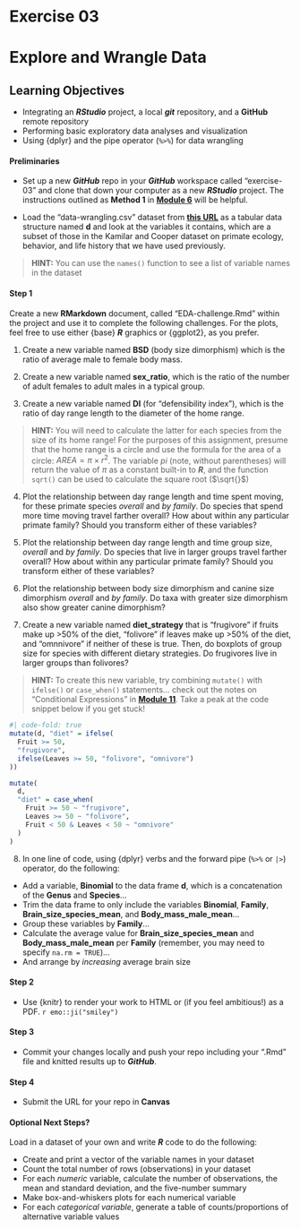 # Exercise 03 {.unnumbered}

# Explore and Wrangle Data {.unnumbered}

## Learning Objectives {.unnumbered}

-   Integrating an ***RStudio*** project, a local ***git*** repository, and a **GitHub** remote repository
-   Performing basic exploratory data analyses and visualization
-   Using {dplyr} and the pipe operator (`%>%`) for data wrangling

#### Preliminaries {.unnumbered}

-   Set up a new ***GitHub*** repo in your ***GitHub*** workspace called "exercise-03" and clone that down your computer as a new ***RStudio*** project. The instructions outlined as **Method 1** in [**Module 6**](#module-06) will be helpful.

- Load the "data-wrangling.csv" dataset from [**this URL**](https://raw.githubusercontent.com/difiore/ada-2022-datasets/main/data-wrangling.csv) as a tabular data structure named **d** and look at the variables it contains, which are a subset of those in the Kamilar and Cooper dataset on primate ecology, behavior, and life history that we have used previously.

> **HINT:** You can use the `names()` function to see a list of variable names in the dataset

#### Step 1 {.unnumbered}

Create a new **RMarkdown** document, called "EDA-challenge.Rmd" within the project and use it to complete the following challenges. For the plots, feel free to use either {base} ***R*** graphics or {ggplot2}, as you prefer.

1. Create a new variable named **BSD** (body size dimorphism) which is the ratio of average male to female body mass.

2. Create a new variable named **sex_ratio**, which is the ratio of the number of adult females to adult males in a typical group.

3. Create a new variable named **DI** (for "defensibility index"), which is the ratio of day range length to the diameter of the home range.

> **HINT:** You will need to calculate the latter for each species from the size of its home range! For the purposes of this assignment, presume that the home range is a circle and use the formula for the area of a circle: $AREA = \pi \times r^2$. The variable *pi* (note, without parentheses) will return the value of $\pi$ as a constant built-in to ***R***, and the function `sqrt()` can be used to calculate the square root ($\sqrt{}$)

4. Plot the relationship between day range length and time spent moving, for these primate species *overall* and *by family*. Do species that spend more time moving travel farther overall? How about within any particular primate family? Should you transform either of these variables?

5. Plot the relationship between day range length and time group size, *overall* and *by family*. Do species that live in larger groups travel farther overall? How about within any particular primate family? Should you transform either of these variables?

6. Plot the relationship between body size dimorphism and canine size dimorphism *overall* and *by family*. Do taxa with greater size dimorphism also show greater canine dimorphism?

7. Create a new variable named **diet_strategy** that is "frugivore" if fruits make up >50% of the diet, "folivore" if leaves make up >50% of the diet, and "omnnivore" if neither of these is true. Then, do boxplots of group size for species with different dietary strategies. Do frugivores live in larger groups than folivores?

> **HINT:** To create this new variable, try combining `mutate()` with `ifelse()` or `case_when()` statements... check out the notes on "Conditional Expressions" in [**Module 11**](#module-11). Take a peak at the code snippet below if you get stuck!

```r
#| code-fold: true
mutate(d, "diet" = ifelse(
  Fruit >= 50,
  "frugivore",
  ifelse(Leaves >= 50, "folivore", "omnivore")
))

mutate(
  d,
  "diet" = case_when(
    Fruit >= 50 ~ "frugivore",
    Leaves >= 50 ~ "folivore",
    Fruit < 50 & Leaves < 50 ~ "omnivore"
  )
)
```

8. In one line of code, using {dplyr} verbs and the forward pipe (`%>%` or `|>`) operator, do the following:

- Add a variable, **Binomial** to the data frame **d**, which is a concatenation of the **Genus** and **Species**...
- Trim the data frame to only include the variables **Binomial**, **Family**, **Brain_size_species_mean**, and **Body_mass_male_mean**...
- Group these variables by **Family**...
- Calculate the average value for **Brain_size_species_mean** and **Body_mass_male_mean** per **Family** (remember, you may need to specify `na.rm = TRUE`)...
- And arrange by *increasing* average brain size

#### Step 2 {.unnumbered}

- Use {knitr} to render your work to HTML or (if you feel ambitious!) as a PDF. `r emo::ji("smiley")`

#### Step 3 {.unnumbered}

- Commit your changes locally and push your repo including your ".Rmd" file and knitted results up to ***GitHub***.

#### Step 4 {.unnumbered}

- Submit the URL for your repo in **Canvas**

#### Optional Next Steps? {.unnumbered}

Load in a dataset of your own and write ***R*** code to do the following:

-   Create and print a vector of the variable names in your dataset
-   Count the total number of rows (observations) in your dataset
-   For each *numeric* variable, calculate the number of observations, the mean and standard deviation, and the five-number summary
-   Make box-and-whiskers plots for each numerical variable
-   For each *categorical variable*, generate a table of counts/proportions of alternative variable values
